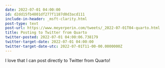 ```yaml
---
date: 2022-07-01 04:00:00
id: d2dd15fb4801df277f1187d0d3acd111
include-in-header: _msft-clarity.html
post-type: text
post-url: https://www.meyerperin.com/tweets/_2022-07-01T04-quarto.html
title: Posting to Twitter from Quarto
twitter-posted: 2022-07-01 04:00:06.738179
twitter-target-date: 2022-07-01 04:00:00
twitter-target-date-utc: 2022-07-01T11-00-00.0000000Z
---
```

I love that I can post directly to Twitter from Quarto!